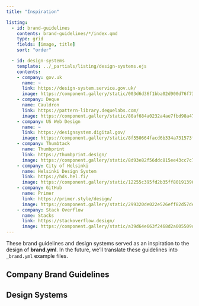 ```yaml
---
title: "Inspiration"

listing:
  - id: brand-guidelines
    contents: brand-guidelines/*/index.qmd
    type: grid
    fields: [image, title]
    sort: "order"

  - id: design-systems
    template: ../_partials/listing/design-systems.ejs
    contents:
    - company: gov.uk
      name: ~
      link: https://design-system.service.gov.uk/
      image: https://component.gallery/static/003d6d36f1bba02d900d76f73b590760/abdd9/20190316T173024_httpsdesign-system.service.gov.uk..webp
    - company: Deque
      name: Cauldron
      link: https://pattern-library.dequelabs.com/
      image: https://component.gallery/static/80af684a0232a4ae7fbd98a47d150bcb/abdd9/20190316T173038_httpspattern-library.dequelabs.com..webp
    - company: US Web Design
      name: ~
      link: https://designsystem.digital.gov/
      image: https://component.gallery/static/8f550664facd6b334a731573f67aa1db/abdd9/20190806T082756_httpsdesignsystem.digital.gov..webp
    - company: Thumbtack
      name: Thumbprint
      link: https://thumbprint.design/
      image: https://component.gallery/static/8d93e82f56ddc815ee43cc7c7e0c9c8e/abdd9/20190814T201105_httpsthumbprint.design..webp
    - company: City of Helsinki
      name: Helsinki Design System
      link: https://hds.hel.fi/
      image: https://component.gallery/static/12255c395fd2b35ff801913962170d6b/abdd9/20210529T114841_httpshds_hel_fi..webp
    - company: GitHub
      name: Primer
      link: https://primer.style/design/
      image: https://component.gallery/static/299320de022e526eff82d57de26f7c91/abdd9/20230812T174925_httpsprimer.style..webp
    - company: Stack Overflow
      name: Stacks
      link: https://stackoverflow.design/
      image: https://component.gallery/static/a39d64e663f2468d2a005509d8195727/abdd9/20190316T173203_httpsstackoverflow.design..webp
---
```


::: lead
These brand guidelines and design systems served as an inspiration to the design of **brand.yml**.
In the future, we'll translate these guidelines into `_brand.yml` example files.
:::

## Company Brand Guidelines

::: {#brand-guidelines}
:::

## Design Systems

::: {#design-systems}
:::

